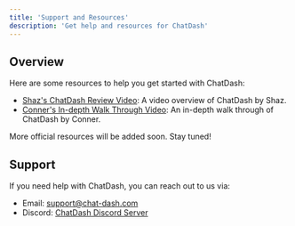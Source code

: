 ```yaml
---
title: 'Support and Resources'
description: 'Get help and resources for ChatDash'
---
```


## Overview

Here are some resources to help you get started with ChatDash:

- [Shaz's ChatDash Review Video](https://www.youtube.com/watch?v=piFxPkOPHYg&t=492s): A video overview of ChatDash by Shaz.
- [Conner's In-depth Walk Through Video](https://www.youtube.com/watch?v=g4XwKD6Jh1U&t=642s): An in-depth walk through of ChatDash by Conner.

More official resources will be added soon. Stay tuned!

## Support

If you need help with ChatDash, you can reach out to us via:

- Email: support@chat-dash.com
- Discord: [ChatDash Discord Server](https://discord.gg/8Z8vZ8Q)